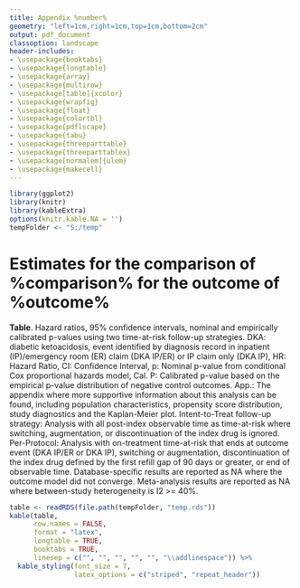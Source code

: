 ```yaml
---
title: Appendix %number%
geometry: "left=1cm,right=1cm,top=1cm,bottom=2cm"
output: pdf_document
classoption: landscape
header-includes:
- \usepackage{booktabs}
- \usepackage{longtable}
- \usepackage{array}
- \usepackage{multirow}
- \usepackage[table]{xcolor}
- \usepackage{wrapfig}
- \usepackage{float}
- \usepackage{colortbl}
- \usepackage{pdflscape}
- \usepackage{tabu}
- \usepackage{threeparttable}
- \usepackage{threeparttablex}
- \usepackage[normalem]{ulem}
- \usepackage{makecell}
---
```


```r
library(ggplot2)
library(knitr) 
library(kableExtra) 
options(knitr.kable.NA = '')
tempFolder <- "S:/temp"
```

# Estimates for the comparison of %comparison% for the outcome of %outcome%

**Table**. Hazard ratios, 95% confidence intervals, nominal and empirically calibrated p-values using two time-at-risk follow-up strategies. DKA: diabetic ketoacidosis, event identified by diagnosis record in inpatient (IP)/emergency room (ER) claim (DKA IP/ER) or IP claim only (DKA IP), HR: Hazard Ratio, CI: Confidence Interval, p: Nominal p-value from conditional Cox proportional hazards model, Cal. P: Calibrated p-value based on the empirical p-value distribution of negative control outcomes. App.: The appendix where more supportive information about this analysis can be found, including population characteristics, propensity score distribution, study diagnostics and the Kaplan-Meier plot. Intent-to-Treat follow-up strategy: Analysis with all post-index observable time as time-at-risk where switching, augmentation, or discontinuation of the index drug is ignored. Per-Protocol: Analysis with on-treatment time-at-risk that ends at outcome event (DKA IP/ER or DKA IP), switching or augmentation, discontinuation of the index drug defined by the first refill gap of 90 days or greater, or end of observable time. Database-specific results are reported as NA where the outcome model did not converge. Meta-analysis results are reported as NA where between-study heterogeneity is I2 >= 40%.

```r
table <- readRDS(file.path(tempFolder, "temp.rds"))
kable(table, 
      row.names = FALSE, 
      format = "latex", 
      longtable = TRUE, 
      booktabs = TRUE, 
      linesep = c("", "", "", "", "", "\\addlinespace")) %>%
  kable_styling(font_size = 7, 
                latex_options = c("striped", "repeat_header"))
```
